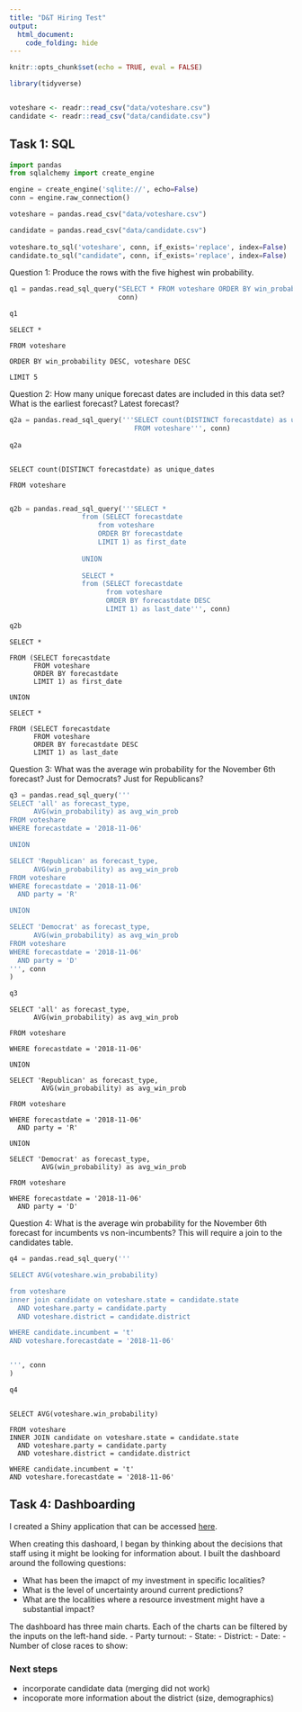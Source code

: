 ```yaml
---
title: "D&T Hiring Test"
output: 
  html_document:
    code_folding: hide
---
```


```r

knitr::opts_chunk$set(echo = TRUE, eval = FALSE)

library(tidyverse)


voteshare <- readr::read_csv("data/voteshare.csv")
candidate <- readr::read_csv("data/candidate.csv")

```

## Task 1: SQL

```python

import pandas
from sqlalchemy import create_engine

engine = create_engine('sqlite://', echo=False)
conn = engine.raw_connection()

voteshare = pandas.read_csv("data/voteshare.csv")

candidate = pandas.read_csv("data/candidate.csv")
                
voteshare.to_sql('voteshare', conn, if_exists='replace', index=False)
candidate.to_sql("candidate", conn, if_exists='replace', index=False)


```

Question 1: Produce the rows with the five highest win probability. 

```python

q1 = pandas.read_sql_query("SELECT * FROM voteshare ORDER BY win_probability DESC, voteshare DESC LIMIT 5", 
                           conn)

q1

```

```
SELECT * 

FROM voteshare 

ORDER BY win_probability DESC, voteshare DESC 

LIMIT 5

```


Question 2: How many unique forecast dates are included in this data set? What is the earliest forecast? Latest forecast?

```python

q2a = pandas.read_sql_query('''SELECT count(DISTINCT forecastdate) as unique_dates
                               FROM voteshare''', conn)
                  
q2a

```

```

SELECT count(DISTINCT forecastdate) as unique_dates

FROM voteshare
                               
```

```python

q2b = pandas.read_sql_query('''SELECT *
                  from (SELECT forecastdate 
                      from voteshare 
                      ORDER BY forecastdate
                      LIMIT 1) as first_date
                  
                  UNION 
                  
                  SELECT *
                  from (SELECT forecastdate 
                        from voteshare 
                        ORDER BY forecastdate DESC
                        LIMIT 1) as last_date''', conn)
                  
q2b

```

```
SELECT *

FROM (SELECT forecastdate 
      FROM voteshare 
      ORDER BY forecastdate
      LIMIT 1) as first_date
                  
UNION 
                  
SELECT *

FROM (SELECT forecastdate 
      FROM voteshare 
      ORDER BY forecastdate DESC
      LIMIT 1) as last_date

```

Question 3: What was the average win probability for the November 6th forecast? Just for Democrats? Just for Republicans?


```python


q3 = pandas.read_sql_query('''
SELECT 'all' as forecast_type,
      AVG(win_probability) as avg_win_prob
FROM voteshare
WHERE forecastdate = '2018-11-06'

UNION 

SELECT 'Republican' as forecast_type,
      AVG(win_probability) as avg_win_prob
FROM voteshare
WHERE forecastdate = '2018-11-06'
  AND party = 'R'

UNION 

SELECT 'Democrat' as forecast_type,
      AVG(win_probability) as avg_win_prob
FROM voteshare
WHERE forecastdate = '2018-11-06'
  AND party = 'D'
''', conn
)

q3

```


```
SELECT 'all' as forecast_type,
      AVG(win_probability) as avg_win_prob

FROM voteshare

WHERE forecastdate = '2018-11-06'

UNION 

SELECT 'Republican' as forecast_type,
        AVG(win_probability) as avg_win_prob

FROM voteshare

WHERE forecastdate = '2018-11-06'
  AND party = 'R'

UNION 

SELECT 'Democrat' as forecast_type,
        AVG(win_probability) as avg_win_prob
        
FROM voteshare

WHERE forecastdate = '2018-11-06'
  AND party = 'D'

```

Question 4: What is the average win probability for the November 6th forecast for incumbents vs non-incumbents? This will require a join to the candidates table.

```python


q4 = pandas.read_sql_query('''

SELECT AVG(voteshare.win_probability)

from voteshare
inner join candidate on voteshare.state = candidate.state 
  AND voteshare.party = candidate.party
  AND voteshare.district = candidate.district

WHERE candidate.incumbent = 't'
AND voteshare.forecastdate = '2018-11-06'


''', conn
)

q4

```

```

SELECT AVG(voteshare.win_probability)

FROM voteshare
INNER JOIN candidate on voteshare.state = candidate.state 
  AND voteshare.party = candidate.party
  AND voteshare.district = candidate.district

WHERE candidate.incumbent = 't'
AND voteshare.forecastdate = '2018-11-06'

```

## Task 4: Dashboarding

I created a Shiny application that can be accessed [here](https://jtcies.shinyapps.io/tmc-dashboard).

When creating this dashoard, I began by thinking about the decisions that staff using it might be looking for information about. I built the dashboard around the following questions:

- What has been the imapct of my investment in specific localities?
- What is the level of uncertainty around current predictions?
- What are the localities where a resource investment might have a substantial impact?

The dashboard has three main charts. Each of the charts can be filtered by the inputs on the left-hand side. 
- Party turnout: 
- State:
- District:
- Date:
- Number of close races to show: 

### Next steps

- incorporate candidate data (merging did not work)
- incoporate more information about the district (size, demographics)